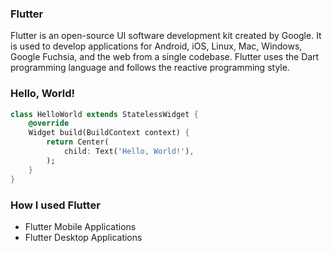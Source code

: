 
### Flutter

Flutter is an open-source UI software development kit created by Google. It is used to develop applications for Android,
iOS, Linux, Mac, Windows, Google Fuchsia, and the web from a single codebase. Flutter uses the Dart programming language
and follows the reactive programming style.

### Hello, World!

```dart
class HelloWorld extends StatelessWidget {
	@override
	Widget build(BuildContext context) {
		return Center(
			child: Text('Hello, World!'),
		);
	}
}
```

### How I used Flutter

- Flutter Mobile Applications
- Flutter Desktop Applications

<ProgrammingHub id={id} />
